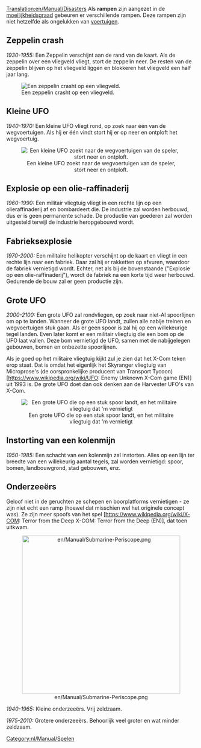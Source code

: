 [[Translation:en/Manual/Disasters]]
{{nl/Vertaling|en/Manual/Disasters|95}}
{{nl/Manual/Inhoudsopgave}}
Als '''rampen''' zijn aangezet in de [[nl/Archive/Manual/Settings/Moeilijkheidsgraad|moeilijkheidsgraad]] gebeuren er verschillende rampen. Deze rampen zijn niet hetzelfde als ongelukken van [[nl/Manual/Voertuigen|voertuigen]].

== Zeppelin crash ==
''1930-1955:''
Een Zeppelin verschijnt aan de rand van de kaart. Als de zeppelin over een vliegveld vliegt, stort de zeppelin neer. De resten van de zeppelin blijven op het vliegveld liggen en blokkeren het vliegveld een half jaar lang.

[[File:en/Manual/Zeppelin.png|center|frame|Een zeppelin crasht op een vliegveld.]]

== Kleine UFO ==
''1940-1970:''
Een kleine UFO vliegt rond, op zoek naar één van de wegvoertuigen. Als hij er één vindt stort hij er op neer en ontploft het wegvoertuig.
<center>[[File:en/Manual/Smallufo.png|center|frame|Een kleine UFO zoekt naar de wegvoertuigen van de speler, stort neer en ontploft.]]</center>

== Explosie op een olie-raffinaderij==
''1960-1990:''
Een militair vliegtuig vliegt in een rechte lijn op een olieraffinaderij af en bombardeert die. De industrie zal worden herbouwd, dus er is geen permanente schade. De productie van goederen zal worden uitgesteld terwijl de industrie heropgebouwd wordt.

== Fabrieksexplosie ==
''1970-2000:''
Een militaire helikopter verschijnt op de kaart en vliegt in een rechte lijn naar een fabriek. Daar zal hij er rakketten op afvuren, waardoor de fabriek vernietigd wordt. Echter, net als bij de bovenstaande ("Explosie op een olie-raffinaderij"), wordt de fabriek na een korte tijd weer herbouwd. Gedurende de bouw zal er geen productie zijn.

== Grote UFO ==
''2000-2100:''
Een grote UFO zal rondvliegen, op zoek naar niet-AI spoorlijnen om op te landen. Wanneer de grote UFO landt, zullen alle nabije treinen en wegvoertuigen stuk gaan. Als er geen spoor is zal hij op een willekeurige tegel landen. Even later komt er een militair vliegtuig die een bom op de UFO laat vallen. Deze bom vernietigd de UFO, samen met de nabijgelegen gebouwen, bomen en onbezette spoorlijnen.

Als je goed op het militaire vliegtuig kijkt zul je zien dat het X-Com teken erop staat. Dat is omdat het eigenlijk het Skyranger vliegtuig van Microprose's (de oorspronkelijke producent van Transport Tycoon) [https://www.wikipedia.org/wiki/UFO: Enemy Unknown X-Com game (EN)] uit 1993 is. De grote UFO doet dan ook denken aan de Harvester UFO's van X-Com. 

<center>[[File:en/Manual/Largeufo.png|center|frame|Een grote UFO die op een stuk spoor landt, en het militaire vliegtuig dat 'm vernietigt]]</center>

== Instorting van een kolenmijn ==
''1950-1985:''
Een schacht van een kolenmijn zal instorten. Alles op een lijn ter breedte van een willekeurig aantal tegels, zal worden vernietigd: spoor, bomen, landbouwgrond, stad gebouwen, enz.

== Onderzeeërs ==
Geloof niet in de geruchten ze schepen en boorplatforms vernietigen - ze zijn niet echt een ramp (hoewel dat misschien wel het originele concept was). Ze zijn meer spoofs van het spel [https://www.wikipedia.org/wiki/X-COM: Terror from the Deep X-COM: Terror from the Deep (EN)], dat toen uitkwam.

<center>[[File:en/Manual/Submarine-Periscope.png|center|420px]]</center>

''1940-1965:'' Kleine onderzeeërs. Vrij zeldzaam.

''1975-2010:'' Grotere onderzeeërs. Behoorlijk veel groter en wat minder zeldzaam.

[[Category:nl/Manual/Spelen]]